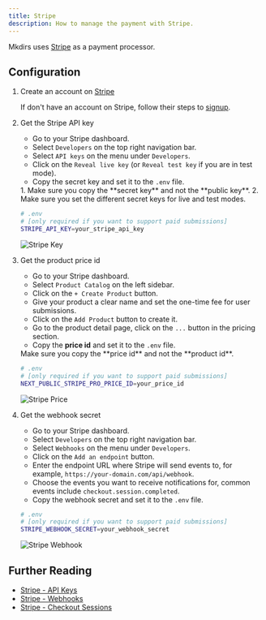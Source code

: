 ```yaml
---
title: Stripe
description: How to manage the payment with Stripe.
---
```



Mkdirs uses [Stripe](https://stripe.com/) as a payment processor.

## Configuration

<Steps>

1. Create an account on [Stripe](https://stripe.com/)

    If don't have an account on Stripe, follow their steps to [signup](https://dashboard.stripe.com/register).

2. Get the Stripe API key

    - Go to your Stripe dashboard.
    - Select `Developers` on the top right navigation bar.
    - Select `API keys` on the menu under `Developers`.
    - Click on the `Reveal live key` (or `Reveal test key` if you are in test mode).
    - Copy the secret key and set it to the `.env` file.

    <Aside type="caution">
        1. Make sure you copy the **secret key** and not the **public key**.
        2. Make sure you set the different secret keys for live and test modes.
    </Aside>

    ```bash
    # .env
    # [only required if you want to support paid submissions]
    STRIPE_API_KEY=your_stripe_api_key
    ```

    ![Stripe Key](../../../assets/images/stripe-key.png)

3. Get the product price id

    - Go to your Stripe dashboard.
    - Select `Product Catalog` on the left sidebar.
    - Click on the `+ Create Product` button.
    - Give your product a clear name and set the one-time fee for user submissions.
    - Click on the `Add Product` button to create it.
    - Go to the product detail page, click on the `...` button in the pricing section.
    - Copy the **price id** and set it to the `.env` file.

    <Aside type="caution">
        Make sure you copy the **price id** and not the **product id**.
    </Aside>

    ```bash
    # .env
    # [only required if you want to support paid submissions]
    NEXT_PUBLIC_STRIPE_PRO_PRICE_ID=your_price_id
    ```

    ![Stripe Price](../../../assets/images/stripe-price.png)

4. Get the webhook secret

    - Go to your Stripe dashboard.
    - Select `Developers` on the top right navigation bar.
    - Select `Webhooks` on the menu under `Developers`.
    - Click on the `Add an endpoint` button.
    - Enter the endpoint URL where Stripe will send events to, for example, `https://your-domain.com/api/webhook`.
    - Choose the events you want to receive notifications for, common events include `checkout.session.completed`.
    - Copy the webhook secret and set it to the `.env` file.

    ```bash
    # .env
    # [only required if you want to support paid submissions]
    STRIPE_WEBHOOK_SECRET=your_webhook_secret
    ```

    ![Stripe Webhook](../../../assets/images/stripe-webhook.png)

</Steps>

## Further Reading

- [Stripe - API Keys](https://stripe.com/docs/keys)
- [Stripe - Webhooks](https://stripe.com/docs/webhooks)
- [Stripe - Checkout Sessions](https://docs.stripe.com/api/checkout/sessions/create)
